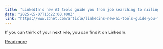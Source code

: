 ```yaml
---
title: "LinkedIn's new AI tools guide you from job searching to nailing interviews - here's how"
date: "2025-05-07T15:22:00.000Z"
link: "https://www.zdnet.com/article/linkedins-new-ai-tools-guide-you-from-job-searching-to-nailing-interviews-heres-how/"
---
```


If you can think of your next role, you can find it on LinkedIn.

[Read more](https://www.zdnet.com/article/linkedins-new-ai-tools-guide-you-from-job-searching-to-nailing-interviews-heres-how/)
